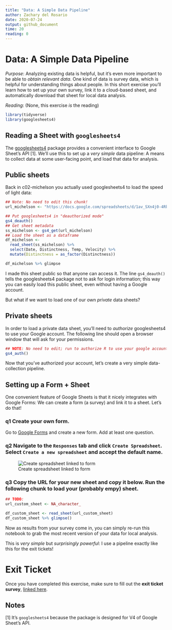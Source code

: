 ```yaml
---
title: "Data: A Simple Data Pipeline"
author: Zachary del Rosario
date: 2020-07-24
output: github_document
time: 20
reading: 0
---
```


# Data: A Simple Data Pipeline

*Purpose*: Analyzing existing data is helpful, but it's even more important to be able to *obtain relevant data*. One kind of data is survey data, which is helpful for understanding things about people. In this short exercise you'll learn how to set up your own survey, link it to a cloud-based sheet, and automatically download that sheet for local data analysis.

*Reading*: (None, this exercise *is* the reading)

```r
library(tidyverse)
library(googlesheets4)
```

## Reading a Sheet with `googlesheets4`

The [googlesheets4](https://googlesheets4.tidyverse.org/) package provides a convenient interface to Google Sheet's API [1]. We'll use this to set up a *very simple* data pipeline: A means to collect data at some user-facing point, and load that data for analysis.

## Public sheets

Back in c02-michelson you actually used googlesheets4 to load the speed of light data:

```r
## Note: No need to edit this chunk!
url_michelson <- "https://docs.google.com/spreadsheets/d/1av_SXn4j0-4Rk0mQFik3LLr-uf0YdA06i3ugE6n-Zdo/edit?usp=sharing"

## Put googlesheets4 in "deauthorized mode"
gs4_deauth()
## Get sheet metadata
ss_michelson <- gs4_get(url_michelson)
## Load the sheet as a dataframe
df_michelson <-
  read_sheet(ss_michelson) %>%
  select(Date, Distinctness, Temp, Velocity) %>%
  mutate(Distinctness = as_factor(Distinctness))

df_michelson %>% glimpse
```

I made this sheet public so that anyone can access it. The line `gs4_deauth()` tells the googlesheets4 package not to ask for login information; this way you can easily load this public sheet, even without having a Google account.

But what if we want to load one of our own *private* data sheets?

## Private sheets

In order to load a private data sheet, you'll need to *authorize* googlesheets4 to use your Google account. The following line should open a browser window that will ask for your permissions.

```r
## NOTE: No need to edit; run to authorize R to use your google account
gs4_auth()

```

Now that you've authorized your account, let's create a very simple data-collection pipeline.

## Setting up a Form + Sheet

One convenient feature of Google Sheets is that it nicely integrates with Google Forms: We can create a form (a survey) and link it to a sheet. Let's do that!

### __q1__ Create your own form.

Go to [Google Forms](https://www.google.com/forms/about/) and create a new form. Add at least one question.

### __q2__ Navigate to the `Responses` tab and click `Create Spreadsheet`. Select `Create a new spreadsheet` and accept the default name.

![Create spreadsheet linked to form](./images/e-data12-responses.png)

### __q3__ Copy the URL for your new sheet and copy it below. Run the following chunk to load your (probably empy) sheet.

```r
## TODO:
url_custom_sheet <- NA_character_

df_custom_sheet <- read_sheet(url_custom_sheet)
df_custom_sheet %>% glimpse()
```

Now as results from your survey come in, you can simply re-run this notebook to grab the most recent version of your data for local analysis.

This is *very simple* but *surprisingly powerful*: I use a pipeline exactly like this for the exit tickets!

<!-- include-exit-ticket -->
# Exit Ticket
<!-- -------------------------------------------------- -->

Once you have completed this exercise, make sure to fill out the **exit ticket survey**, [linked here](https://docs.google.com/forms/d/e/1FAIpQLSeuq2LFIwWcm05e8-JU84A3irdEL7JkXhMq5Xtoalib36LFHw/viewform?usp=pp_url&entry.693978880=e-data12-simple-pipeline-assignment.Rmd).

## Notes

[1] It's `googlesheets4` because the package is designed for V4 of Google Sheet's API.
